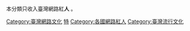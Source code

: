 {{Commons category}}
本分類只收入臺灣網路紅'''人''' 。

{{DEFAULTSORT:Taiwanese Internet celebrities}}
[[Category:臺灣網路文化|Category:臺灣網路文化]]
[[Category:各職業台灣人|特]]
[[Category:各國網路紅人|Category:各國網路紅人]]
[[Category:臺灣流行文化|Category:臺灣流行文化]]